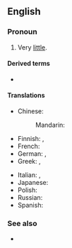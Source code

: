 ==English==

===Pronoun===
{{en-pron|head=[[next to]] [[nothing]]}}

# Very [[little]].
#: {{ux|en|I got it for '''next to nothing''' in the January sales.}}
#: {{ux|en|He pretends to be knowledgeable, but actually he knows '''next to nothing'''.}}

====Derived terms====
* {{l|en|next-to-nothingness}}

====Translations====
{{trans-top|very little}}
* Chinese:
*: Mandarin: {{t+|cmn|微乎其微|tr=wēihūqíwēi|sc=Hani}}
* Finnish: {{t|fi|[[melkein]] [[ilmaiseksi]]}} {{qualifier|of money, "almost free"}}, {{t|fi|[[juuri]] [[mitään]]}}
* French: {{t+|fr|trois fois rien}}
* German: {{t|de|so gut wie nichts}}, {{t|de|fast nichts}}
* Greek: {{t+|el|τζάμπα}}, {{t+|el|φθηνά}}
{{trans-mid}}
* Italian: {{t|it|quasi niente}}, {{t|it|una miseria}}
* Japanese: {{t|ja|ほとんど何もない|tr=ほとんどなにもない, hotondo nani mo nai|sc=Jpan}}
* Polish: {{t|pl|prawie nic}}
* Russian: {{t|ru|почти́ ничего́}}
* Spanish: {{t|es|casi nada}}
{{trans-bottom}}

===See also===
* {{l|en|for a song}}
